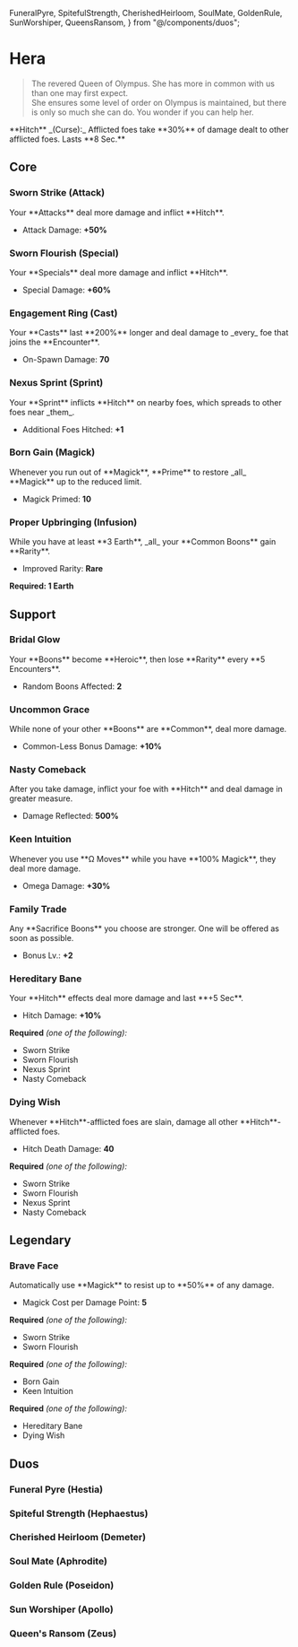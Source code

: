   FuneralPyre,
  SpitefulStrength,
  CherishedHeirloom,
  SoulMate,
  GoldenRule,
  SunWorshiper,
  QueensRansom,
} from "@/components/duos";

# Hera

> The revered Queen of Olympus. She has more in common with us than one may first expect.\
> She ensures some level of order on Olympus is maintained, but there is only so much she can do. You wonder if you can help her.

<Boon className='mt-4'>
  **Hitch** _(Curse):_ Afflicted foes take **30%** of damage dealt to other
  afflicted foes. Lasts **8 Sec.**
</Boon>

## Core

### Sworn Strike (Attack)

<Boon>
Your **Attacks** deal more damage and inflict **Hitch**.

- Attack Damage: **+50%**

</Boon>

### Sworn Flourish (Special)

<Boon>
Your **Specials** deal more damage and inflict **Hitch**.

- Special Damage: **+60%**

</Boon>

### Engagement Ring (Cast)

<Boon>
Your **Casts** last **200%** longer and deal damage to _every_ foe that joins the **Encounter**.

- On-Spawn Damage: **70**

</Boon>

### Nexus Sprint (Sprint)

<Boon>
Your **Sprint** inflicts **Hitch** on nearby foes, which spreads to other foes near _them_.

- Additional Foes Hitched: **+1**

</Boon>

### Born Gain (Magick)

<Boon>
Whenever you run out of **Magick**, **Prime** to restore _all_ **Magick** up to the reduced limit.

- Magick Primed: **10**

</Boon>

### Proper Upbringing (Infusion)

<Boon>
While you have at least **3 Earth**, _all_ your **Common Boons** gain **Rarity**.

- Improved Rarity: **Rare**

</Boon>

**Required: 1 Earth**

## Support

### Bridal Glow

<Boon>
Your **Boons** become **Heroic**, then lose **Rarity** every **5 Encounters**.

- Random Boons Affected: **2**

</Boon>

### Uncommon Grace

<Boon>
While none of your other **Boons** are **Common**, deal more damage.

- Common-Less Bonus Damage: **+10%**

</Boon>

### Nasty Comeback

<Boon>
After you take damage, inflict your foe with **Hitch** and deal damage in greater measure.

- Damage Reflected: **500%**

</Boon>

### Keen Intuition

<Boon>
Whenever you use **Ω Moves** while you have **100% Magick**, they deal more damage.

- Omega Damage: **+30%**

</Boon>

### Family Trade

<Boon>
Any **Sacrifice Boons** you choose are stronger. One will be offered as soon as possible.

- Bonus Lv.: **+2**

</Boon>

### Hereditary Bane

<Boon>
Your **Hitch** effects deal more damage and last **+5 Sec**.

- Hitch Damage: **+10%**

</Boon>

**Required** _(one of the following):_

- Sworn Strike
- Sworn Flourish
- Nexus Sprint
- Nasty Comeback

### Dying Wish

<Boon>
Whenever **Hitch**-afflicted foes are slain, damage all other **Hitch**-afflicted foes.

- Hitch Death Damage: **40**

</Boon>

**Required** _(one of the following):_

- Sworn Strike
- Sworn Flourish
- Nexus Sprint
- Nasty Comeback

## <TextHighlight type="legendary">Legendary</TextHighlight>

### <TextHighlight type="legendary">Brave Face</TextHighlight>

<Boon>
Automatically use **Magick** to resist up to **50%** of any damage.

- Magick Cost per Damage Point: **5**

</Boon>

**Required** _(one of the following):_

- Sworn Strike
- Sworn Flourish

**Required** _(one of the following):_

- Born Gain
- Keen Intuition

**Required** _(one of the following):_

- Hereditary Bane
- Dying Wish

## <TextHighlight type="duo">Duos</TextHighlight>

### <TextHighlight type="duo">Funeral Pyre (Hestia)</TextHighlight>

<FuneralPyre />

### <TextHighlight type="duo">Spiteful Strength (Hephaestus)</TextHighlight>

<SpitefulStrength />

### <TextHighlight type="duo">Cherished Heirloom (Demeter)</TextHighlight>

<CherishedHeirloom />

### <TextHighlight type="duo">Soul Mate (Aphrodite)</TextHighlight>

<SoulMate />

### <TextHighlight type="duo">Golden Rule (Poseidon)</TextHighlight>

<GoldenRule />

### <TextHighlight type="duo">Sun Worshiper (Apollo)</TextHighlight>

<SunWorshiper />

### <TextHighlight type="duo">Queen's Ransom (Zeus)</TextHighlight>

<QueensRansom />
